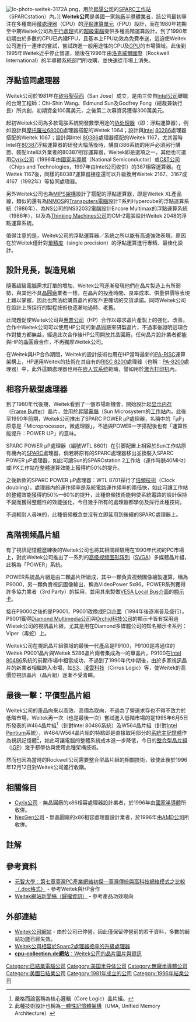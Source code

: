 {{noteTA
|1=zh-hans:协处理器; zh-hant:協同處理器;
|2=zh-hans:激光打印机; zh-hant:雷射印表機;
|3=zh-hans:显示内存; zh-hant:視訊記憶體;
|4=zh-hans:性能; zh-hant:效能;
|5=zh-hans:引脚配置; zh-hant:接腳組態;
|6=zh-hans:视频; zh-hant:視訊;
|7=zh-hans:集成; zh-hant:整合;
}}
[[File:Ic-photo-weitek-3172A.png|right]]，用於[[昇陽電腦|昇陽公司]]的[[SPARC工作站|SPARC工作站]]（SPARCstation）內。]]
'''Weitek公司'''是美國一家[[無廠半導體公司|無廠半導體業者]]，該公司最初專注在多種商用[[中央处理器|微處理器]]（CPU）的[[浮点运算器|浮點運算單元]]（FPU）設計，而在1980年初期至中期Weitek公司為[[并行计算|平行處理]]式的[[超级计算机|超級電腦]]提供多種高階運算設計。到了1990年初期由於多數的CPU已內建FPU，且基本上FPU功效為免費奉送，這迫使Weitek公司進行一連串的嘗試，嘗試跨進一般用途性的CPU及[[GPU|GPU]]的市場領域。此後到1995年Weitek近乎停止營運，隨後在1996年由[[洛克威爾國際|洛克威爾國際]]（Rockwell International）{{notetag|1=今日已分立並改稱成[[ArvinMeritor公司|ArvinMeritor公司]]}}的半導體系統部門所收購{{notetag|1=今日已分立並改稱成：[[科勝訊公司|科勝訊公司]]（Conexant）}}，並快速從市場上消失。

== 浮點協同處理器 ==
Weitek公司於1981年在[[矽谷|矽谷]][[聖荷西|聖荷西]]（San Jose）成立，是由三位自[[Intel|Intel公司]]離職的台灣工程師：Chi-Shin Wang、Edmund Sun及Godfrey Fong（總裁兼執行長）所共創，初期資金100萬美元，之後第二次募資另獲得300萬美元。

起初Weitek公司為多款電腦系統開發數學用途的[[輔助處理器|协处理器]]（即：浮點運算器），例如設計與[[摩托羅拉68000|摩托羅拉68000]]處理器搭配的Weitek 1064；設計與[[Intel|Intel]] [[80286|80286]]處理器搭配的Weitek 1067；設計與Intel [[80386|80386]]處理器搭配的Weitek 1167，尤其當時Intel在[[80387|80387]]浮點運算器的研發大幅落後時，購買i386系統的用戶必須另行購置、裝配Intel以外業者的80387相容運算器，Weitek即是選項之一，其他也可選用[[Cyrix|Cyrix公司]]（1996年由[[國家半導體|國家半導體]]（National Semiconductor）或[[C&T公司|C&T公司]]（Chips and Technologies，1997年由Intel公司收併）的387相容運算器。在Weitek 1167後，同樣的80387運算器接座還可以升級換用Weitek 2167、3167或4167（1992年）等協同處理器。

另外Weitek公司也為[[MIPS架構|MIPS架構]]設計了搭配的浮點運算器，即是Weitek XL產品線，類似的還有為[[INMOS|INMOS]]的[[Transputers電腦|Transputers電腦]]設計T系列Hypercube的浮點運算系統（1986年）、為NS公司的NS32032電腦設計Encore Multimax的浮點運算系統（1986年），以及為[[Thinking_Machines公司|Thinking Machines公司]]的CM-2電腦設計Weitek 2048的浮點運算系統。

值得注意的是，Weitek公司的浮點運算器／系統之所以能有高速強效表現，原因在於Weitek僅針對[[單精度|單精度]]（single precision）的浮點運算進行專精、最佳化設計。

== 設計見長，製造見絀 ==
隨著超級電腦需求訂單的增加，Weitek公司逐漸發現他們在晶片製造上有所弱勢，與其他不具[[晶圓廠|晶圓廠]]業者一樣，在晶片的投產時間、良率成本、供量供價等表現上難以掌握，因此也無法給購買晶片的客戶更確切的交貨承諾。同時Weitek公司在設計上所採行的製程技術也逐漸地過時、老舊。

此問題促使Weitek公司與[[惠普公司|惠普公司]]（HP）合作以尋求晶片產製上的強化、改善。合作中Weitek公司可以使用HP公司的新晶圓廠來研製晶片，不過事後證明這項合作對雙方都無益，經過此次合作後HP公司開放其晶圓廠，任何晶片設計業者都能與HP的晶圓廠合作，不再獨厚Weitek公司。

在Weitek與HP合作期間，Weitek的設計技術也用在HP當時最新的[[PA-RISC|PA-RISC]]運算架構上，HP運用Weitek的技術在其自有的[[RISC_8200|RISC 8200]]處理器（也稱：[[PA-8200|PA-8200]]處理器）中，此外這顆處理器也用在[[嵌入式系统|嵌入式系统]]範疇，譬如用於[[激光打印机|激光打印机]]內。

== 相容升級型處理器 ==
到了1980年代後期，Weitek看到了一個市場新機會，開始設計起[[視訊記憶體|显示内存]]（[[Frame_Buffer|Frame Buffer]]）晶片，並用於[[昇陽電腦|昇陽電腦]]（Sun Microsystem的[[工作站|工作站]]內。此後至1990年前期，Weitek公司推出了SPARC POWER µP處理器，名稱中的「µP」原意是「Microprocessor，微處理器」，不過與POWER一字搭配後也有「運算性能提升：POWER UP」的意味。

SPARC POWER µP處理器（編號WTL 8601）在引脚配置上相容於Sun工作站原有機內的[[SPARC|SPARC]]處理器，倘若將原有的SPARC處理器移出並換裝入SPARC POWER µP處理器，如此可讓Sun的SPARCstation 2工作站（運作時脈40MHz）或IPX工作站在整體運算效能上獲得約50%的提升。

之後新款的SPARC POWER µP處理器：WTL 8701採行了[[倍頻技術|倍頻技術]]（Clock doubling），處理器內的運作頻率是系統電路運作頻率的兩倍快，如此可讓工作站的整體效能獲得約50%—60%的提升，此種倍頻技術能夠使系統電路的設計保持不變而獲得整體性的效能強化，今日幾乎所有的處理器都學仿及採行此種技術。

不過較耐人尋味的，此種倍頻概念並沒有立即延用到後續的SPARC處理器上。

== 高階视频晶片組 ==
有了視訊記憶體歷練後的Weitek公司也將其相關經驗用在1990年代初的PC市場上，對此Weitek公司推出了一系列的[[高级视频图形阵列|高级视频图形阵列]]（[[SVGA|SVGA]]）多媒體晶片組，此稱為「POWER」系統。

POWER系統晶片組是由二顆晶片所組成，其中一顆負責视频圖像繪製運算，稱為P9000，另一顆負責視訊圖像輸出，稱為VideoPower 5x86。POWER系列獲得許多協力業者（3rd Party）的採用，並用其來製做[[VESA_Local_Bus介面|VESA Local Bus介面]]的[[顯示卡|顯示卡]]。

接在P9000之後的是P9001，P9001改換成[[PCI|PCI介面]]（1994年後逐漸普及盛行）。P9001獲得[[Diamond_Multimedia公司|Diamond Multimedia公司]]與[[Orchid科技公司|Orchid科技公司]]的顯示卡皆有採用過Wietek公司的視訊晶片組，尤其是用在Diamond多媒體公司的知名顯示卡系列：Viper（毒蛇）上。

Weitek公司在視訊晶片組領域的最後一代產品是P9100，P9100是將過往的Weitek P9001晶片與Weitek 5286晶片兩者集成為一的單晶片，P9100在[[Intel_80486|Intel 80486]]系統的前期市場中相當成功，不過到了1990年代中期後，由於多家視訊晶片的新業者相繼跨入市場，如[[S3_Graphics|S3]]、[[凌雲科技|凌雲科技]]（Cirrus Logic）等，使Weitek的高價位視訊晶片（晶片組）逐漸不受青睞。

== 最後一擊：平價型晶片組 ==
Weitek公司的產品向來以高效、高價為取向，不過為了營運求存也不得不致力於低階市場，Weitek再一次（也是最後一次）嘗試進入低階市場的是1995年6月5日所發表的W464晶片組<ref>嚴格而論當稱為核心邏輯（Core Logic）晶片組。</ref>（針對Intel 80486系統）及W564晶片組（針對[[Intel_Pentium|Intel Pentium]]系統），W464/W564晶片組的特點即是直接取用部分的[[随机存取存储器|系統主記憶體]]作為視訊記憶體<ref>此種技術設計也稱為[[共享内存|一體性記憶體架構]]（UMA, Unified Memory Architecture）</ref>，如此可讓電腦的整體系統成本進一步降低，今日的[[整合型晶片組|整合型晶片組]]（[[IGP|IGP]]）幾乎都學仿與使用此種架構技術。

然而也因為當時的Rockwell公司需要整合型晶片組的相關技術，致使此後於1996年12月12日對Weitek公司進行收購。

== 相關條目 ==
* [[Cyrix|Cyrix公司]] - 無晶圓廠的x86相容處理器設計業者，於1996年由[[國家半導體|國家半導體]]所收併。
* [[NexGen|NexGen公司]] - 無晶圓廠的x86相容處理器設計業者，於1996年由[[AMD|AMD公司]]所收併。

==註解==
{{notefoot}}

== 參考資料 ==
* [http://network.ba.yzu.edu.tw/list.php-f=55.doc 元智大學：第七章臺灣PC產業網絡初探—臺灣傳統與高科技網絡模式之比較（.doc格式）]{{dead link|date=2018年5月 |bot=InternetArchiveBot |fix-attempted=yes }} - 參考Weitek與HP合作 {{zh-tw}}
* [http://www.weitek.com/textual/about/press.html Weitek網站新聞稿（歸檔資訊）] {{Wayback|url=http://www.weitek.com/textual/about/press.html |date=20210126081102 }} - 參考產品功效取向 {{en}}
<references/>

== 外部連結 ==
*[http://www.weitek.com/ Weitek公司網站] {{Wayback|url=http://www.weitek.com/ |date=20040412004105 }} - 由於公司已停營，因此僅保留停營前的若干資料，多數的網站功能已經失效。{{en}}
*[https://web.archive.org/web/20040703175153/http://www.aoc.nrao.edu/aips/weitek.html Weitek公司相容於Sparc2處理器接座的升級處理器] {{en}}
*[http://www.cpu-collection.de/?tn=1&l0=co&l1=Weitek '''cpu-collection.de網站'''：Weitek公司的晶片圖片與資訊] {{Wayback|url=http://www.cpu-collection.de/?tn=1&l0=co&l1=Weitek |date=20160402022602 }} {{en}}

[[Category:已結業電腦公司|Category:已結業電腦公司]]
[[Category:美国半导体公司|Category:美国半导体公司]]
[[Category:無廠半導體公司|Category:無廠半導體公司]]
[[Category:美國已結業公司|Category:美國已結業公司]]
[[Category:1981年成立的公司|Category:1981年成立的公司]]
[[Category:1996年結業公司|Category:1996年結業公司]]